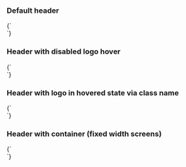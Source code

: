 
<Meta title="Components/Header" />

### Default header

<Preview>
  <Story name="Default" height="150px">
    {`
      <div class="tci-header">
        <div class="tci-header-logo"></div>
      </div>
    `}
  </Story>
</Preview>

### Header with disabled logo hover

<Preview>
  <Story name="Without logo hover" height="150px">
    {`
      <div class="tci-header">
        <div class="tci-header-logo tci-header-logo--disable-hover"></div>
      </div>
    `}
  </Story>
</Preview>

### Header with logo in hovered state via class name

<Preview>
  <Story name="With hovered logo" height="150px">
    {`
      <div class="tci-header">
        <div class="tci-header-logo tci-header-logo--disable-hover tci-header-logo--hover"></div>
      </div>
    `}
  </Story>
</Preview>

### Header with container (fixed width screens)

<Preview>
  <Story name="With container" height="150px">
    {`
      <div class="tci-header">
        <div class="container">
          <div class="tci-header-logo"></div>
        </div>
      </div>
    `}
  </Story>
</Preview>
